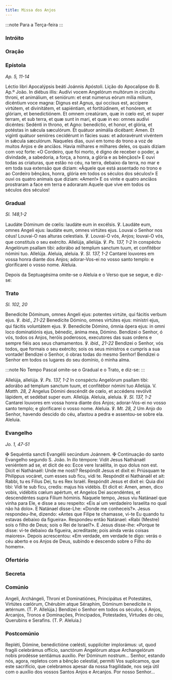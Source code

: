 ```yaml
---
title: Missa dos Anjos
---
```


:::note
Para a Terça-feira
:::


### Intróito

<LinkCard href="/missal/santos/03-24-1#intróito" title="S. Gabriel, Arcanjo" />

### Oração

<LinkCard
  href="/missal/santos/05-08#oração"
  title="Aparição de Arcanjo S. Miguel"
/>

### Epístola

<em>Ap. 5, 11-14</em>

<div class="side-by-side not-content">
  <span>Léctio libri Apocalýpsis beáti Joánnis Apóstoli.</span>
  <span>Lição do Apocalipse do B. Ap.º João.</span>
  <span>
    In diébus illis: Audívi vocem Angelórum multórum in circúitu throni, et
    animálium, et seniórum: et erat númerus eórum mília mílium, dicéntium voce
    magna: Dignus est Agnus, qui occísus est, accípere virtútem, et divinitátem,
    et sapiéntiam, et fortitúdinem, et honórem, et glóriam, et benedictiónem. Et
    omnem creatúram, quæ in cœlo est, et super terram, et sub terra, et quæ sunt
    in mari, et quæ in eo: omnes audívi dicéntes: Sedénti in throno, et Agno:
    benedíctio, et honor, et glória, et potéstas in sǽcula sæculórum. Et quátuor
    animália dicébant: Amen. Et vigínti quátuor senióres cecidérunt in fácies
    suas: et adoravérunt vivéntem in sǽcula sæculórum.
  </span>
  <span>
    Naqueles dias, ouvi em tomo do trono a voz de muitos Anjos e de anciãos.
    Havia milhares e milhares deles, os quais diziam com voz forte: «O Cordeiro,
    que foi morto, é digno de receber o poder, a divindade, a sabedoria, a
    força, a honra, a glória e as bênçãos!» E ouvi todas as criaturas, que estão
    no céu, na terra, debaixo da terra, no mar e em toda sua extensão que
    diziam: «Àquele que está assentado no trono e ao Cordeiro bênçãos, honra,
    glória em todos os séculos dos séculos!» E ouvi os quatro animais que
    diziam: «Amen!» E os vinte e quatro anciãos prostraram a face em terra e
    adoraram Aquele que vive em todos os séculos dos séculos!
  </span>
</div>

### Gradual

<em>Sl. 148,1-2</em>

<div class="side-by-side not-content">
  <span>
    Laudáte Dóminum de cœlis: laudáte eum in excélsis. ℣. Laudáte eum, omnes
    Angeli ejus: laudáte eum, omnes virtútes ejus.
  </span>
  <span>
    Louvai o Senhor nos céus! Louvai-O nas alturas celestiais. ℣. Louvai-O vós,
    Anjos; louvai-O vós, que constituís o seu exército.
  </span>
  <span>
    Allelúja, allelúja. ℣. <em>Ps. 137, 1-2</em> In conspéctu Angelórum psallam
    tibi: adorábo ad templum sanctum tuum, et confitébor nómini tuo. Allelúja.
  </span>
  <span>
    Aleluia, aleluia. ℣. <em>Sl. 137, 1-2</em> Cantarei louvores em vossa honra
    diante dos Anjos; adorar-Vos-ei no vosso santo templo: e glorificarei o
    vosso nome. Aleluia.
  </span>
</div>

Depois da Septuagésima omite-se o Aleluia e o Verso que se segue, e diz-se:

### Trato

<em>Sl. 102, 20</em>

<div class="side-by-side not-content">
  <span>
    Benedícite Dóminum, omnes Angeli ejus: potentes virtúte, qui fácitis verbum
    ejus. ℣. <em>ibid., 21-22</em> Benedícite Dómino, omnes virtútes ejus:
    minístri ejus, qui fácitis voluntátem ejus. ℣. Benedicite Dómino, ómnia
    ópera ejus: in omni loco dominatiónis ejus, bénedic, ánima mea, Dómino.
  </span>
  <span>
    Bendizei o Senhor, ó vós, todos os Anjos, heróis poderosos, executores das
    suas ordens e sempre fiéis aos seus chamamentos. ℣. <em>ibid., 21-22</em>
    Bendizei o Senhor, vós todos, que formais o seu exército; sois os seus ministros
    e cumpris a sua vontade! Bendizei o Senhor, ó obras todas do mesmo Senhor! Bendizei
    o Senhor em todos os lugares do seu domínio, ó minha alma.
  </span>
</div>

:::note
No Tempo Pascal omite-se o Gradual e o Trato, e diz-se:
:::

<div class="side-by-side not-content">
  <span>
    Allelúja, allelúja. ℣. <em>Ps. 137, 1-2</em> In conspéctu Angelórum psallam
    tibi: adorábo ad templum sanctum tuum, et confitébor nómini tuo Allelúja. V.
    <em>Matth. 28, 2</em> Angelus Dómini descéndit de cœlo, et accédens revólvit
    lápidem, et sedébat super eum. Allelúja.
  </span>
  <span>
    Aleluia, aleluia. ℣. <em>Sl. 137, 1-2</em> Cantarei louvores em vossa honra
    diante dos Anjos; adorar-Vos-ei no vosso santo templo; e glorificarei o
    vosso nome. Aleluia. ℣. <em>Mt. 28, 2</em> Um Anjo do Senhor, havendo
    descido do céu, afastou a pedra e assentou-se sobre ela. Aleluia.
  </span>
</div>

### Evangelho

<em>Jo. 1, 47-51</em>

<div class="side-by-side not-content">
  <span>
    <span class="text-red-500">✠</span> Sequéntia sancti Evangélii secúndum
    Joánnem.
  </span>
  <span>
    <span class="text-red-500">✠</span> Continuação do santo Evangelho segundo
    S. João.
  </span>
  <span>
    In illo témpore: Vidit Jesus Nathánaël veniéntem ad se, et dicit de eo: Ecce
    vere Israëlíta, in quo dolus non est. Dicit ei Nathánaël: Unde me nosti?
    Respóndit Jesus et dixit ei: Priúsquam te Philíppus vocáret, cum esses sub
    ficu, vidi te. Respóndit ei Nathánaël et ait: Rabbi, tu es Fílius Dei, tu es
    Rex Israël. Respóndit Jesus et dixit ei: Quia dixi tibi: Vidi te sub ficu,
    credis: majus his vidébis. Et dicit ei: Amen, amen, dico vobis, vidébitis
    cœlum apértum, et Angelos Dei ascendéntes, et descendéntes supra Fílium
    hóminis.
  </span>
  <span>
    Naquele tempo, Jesus viu Natánael que vinha para Ele, e disse a seu
    respeito: «Eis aí um verdadeiro Israelita no qual não há dolo». E Natánael
    disse-Lhe: «Donde me conheceis?». Jesus respondeu-lhe, dizendo: «Antes que
    Filipe te chamasse, vi-te Eu quando tu estavas debaixo da figueira».
    Respondeu então Natánael: «Rabi (Mestre) sois o filho de Deus; sois o Rei de
    Israel?». E Jesus disse-lhe: «Porque te disse: vi-te debaixo da figueira,
    acreditaste; pois ainda verás coisas maiores». Depois acrescentou: «Em
    verdade, em verdade te digo: verás o céu aberto e os Anjos de Deus, subindo
    e descendo sobre o Filho do homem».
  </span>
</div>

### Ofertório

<LinkCard
  href="/missal/santos/05-08#ofertório"
  title="Aparição de Arcanjo S. Miguel"
/>

### Secreta

<LinkCard
  href="/missal/santos/05-08#secreta"
  title="Aparição de Arcanjo S. Miguel"
/>

### Comúnio

<div class="side-by-side not-content">
  <span>
    Angeli, Archángeli, Throni et Dominatiónes, Principátus et Potestátes,
    Virtútes cœlórum, Chérubim atque Séraphim, Dóminum benedícite in ætérnum.
    (T. P. Allelúja.)
  </span>
  <span>
    Bendizei o Senhor em todos os séculos, ó Anjos, Arcanjos, Tronos e
    Dominações, Principados, Potestades, Virtudes do céu, Querubins e Serafins.
    (T. P. Aleluia.)
  </span>
</div>

### Postcomúnio

<div class="side-by-side not-content">
  <span>
    Repléti, Dómine, benedictióne cœlésti, supplíciter implorámus: ut, quod
    fragili celebrámus offício, sanctórum Angelórum atque Archangelórum nobis
    prodésse sentiámus auxílio. Per Dóminum nostrum...
  </span>
  <span>
    Senhor, estando nós, agora, repletos com a bênção celestial, permiti Vos
    suplicamos, que este sacrifício, que celebramos apesar da nossa fragilidade,
    nos seja útil com o auxílio dos vossos Santos Anjos e Arcanjos. Por nosso
    Senhor...
  </span>
</div>
